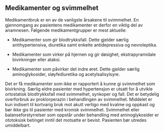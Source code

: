 ## Medikamenter og svimmelhet {#sec-medikamenter}

Medikamentbruk er en av de vanligste årsakene til svimmelhet. En gjennomgang av pasientens medikamenter er derfor en viktig del av anamnesen. Følgende medikamentgrupper er mest aktuelle:

-   Medikamenter som gir blodtrykksfall. Dette gjelder særlig antihypertensiva, diuretika samt enkelte antidepressiva og nevroleptika.

-   Medikamenter som virker på hjernen og gir døsighet, ekstrapyramidale bivirkninger eller ataksi.

-   Medikamenter som påvirker det indre øret. Dette gjelder særlig aminoglykosider, sløyfediuretika og acetylsalisylsyre.

Det er få medikamenter som ikke er rapportert å kunne gi svimmelhet som bivirkning. Særlig eldre pasienter med hypertensjon er utsatt for å utvikle ortostatisk blodtrykksfall med svimmelhet, synkoper og fall. Det er betydelig overforbruk av proklorperazin i behandlingen av svimmelhet. Middelet er kun indisert til kortvarig bruk mot akutt vertigo med kvalme og oppkast og bør ikke gis til pasienter med kronisk svimmelhet. Svimmelhet eller balanseforstyrrelser som oppstår under behandling med aminoglykosider er ototoksisk betinget inntil det motsatte er bevist. Pasienten bør utredes umiddelbart.
